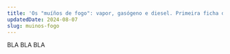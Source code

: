 ---
title: 'Os "muíños de fogo": vapor, gasógeno e diesel. Primeira ficha de BUXA.'
updatedDate: 2024-08-07
slug: muinos-fogo
---

BLA BLA BLA
